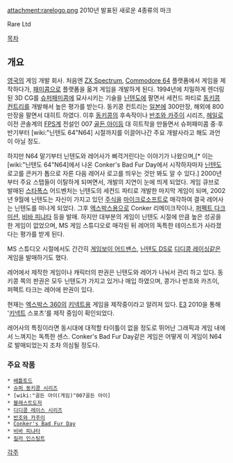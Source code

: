 attachment:rarelogo.png
2010년 발표된 새로운 4종류의 마크

Rare Ltd

[[목차]]
== 개요 ==
[[영국]]의 게임 개발 회사. 처음엔 [[ZX Spectrum]], [[Commodore 64]] 플랫폼에서 게임을 제작하다가, [[패미콤]]으로 플랫폼을 옮겨 게임을 개발하게 된다. 1994년에 치밀하게 렌더링된 3D CG를 [[슈퍼패미콤]]에 묘사시키는 기술을 [[닌텐도]]에 팔면서 세컨드 파티로 [[동키콩 컨트리]]를 개발해서 높은 평가를 받는다. 동키콩 컨트리는 [[일본]]에 300만장, 해외에 800만장을 팔면서 대히트 하였다. 이후 [[동키콩]]의 후속작이나 [[반조와 카주이]] 시리즈, [[헤일로]] 이전 콘솔계의 [[FPS]]계 전설인 007 [[골든 아이]]등 대 히트작을 만들면서 슈퍼패미콤 중·후반기부터 [wiki:"닌텐도 64"N64] 시절까지를 이끌어나간 주요 개발사라고 해도 과언이 아닐 정도.

하지만 N64 말기부터 닌텐도와 레어사가 삐걱거린다는 이야기가 나왔으며,[* 이는 [wiki:"닌텐도 64"N64]에서 나온 Conker's Bad Fur Day에서 시작하자마자 [[닌텐도]] 로고를 콘커가 톱으로 자른 다음 레어사 로고를 띄우는 것만 봐도 알 수 있다.]  2000년 부터 주요 스탭들이 이탈하게 되며면서, 개발의 지연이 눈에 띄게 되었다. 게임 큐브로 발매된 [[스타폭스]] 어드벤처는 닌텐도의 세컨드 파티로 개발한 마지막 게임이 되며, 2002년 9월에 닌텐도는 자신이 가지고 있던 [[주식]]을 [[마이크로소프트]]로 매각하여 결국 레어사는 닌텐도를 떠나게 되었다. 그후 [[엑스박스]]용으로 Conker 리메이크작이나, [[퍼펙트 다크 미션]], [[비바 피냐타]] 등을 발매. 하지만 대부분의 게임이 닌텐도 시절에 만큼 높은 성공을 한 게임이 없었으며, MS 게임 스튜디오로 매각된 뒤 레어의 독특한 테이스트가 사라졌다는 평가를 받게 된다.

MS 스튜디오 시절에서도 간간히 [[게임보이 어드밴스]], [[닌텐도 DS]]로 [[디디콩 레이싱]]같은 게임을 발매하기도 했다.

레어에서 제작한 게임이나 캐릭터의 판권은 닌텐도와 레어가 나눠서 관리 하고 있다. 동키콩 쪽의 판권은 모두 닌텐도가 가지고 있거나 매입 하였으며, 콩가나 반조와 카즈이, 퍼펙트 타크는 레어에 판권이 있다.

현재는 [[엑스박스 360]]의 [[키넥트]]용 게임을 제작중이라고 알려져 있다. [[E3]] 2010을 통해 '[[키넥트]] 스포츠'를 제작 중임이 확인되었다.

레어사의 특징이라면 동시대에 대적할 타이틀이 없을 정도로 뛰어난 그래픽과 게임 내에서 느껴지는 독특한 센스. Conker's Bad Fur Day같은 게임은 어떻게 이 게임이 N64로 발매되었는지 조차 의심될 정도다.
=== 주요 작품 === 
 * [[배틀토드]]
 * [[슈퍼 동키콩 시리즈]]
 * [wiki:"골든 아이(게임)"007골든 아이]
 * [[블래스트도저]]
 * [[디디콩 레이스 시리즈]]
 * [[반조와 카주이]]
 * [[Conker's Bad Fur Day]]
 * [[비바 피냐타]]
 * [[킬러 인스팅트]]
[[각주]]
